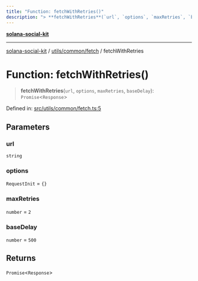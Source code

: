```yaml
---
title: "Function: fetchWithRetries()"
description: "> **fetchWithRetries**(`url`, `options`, `maxRetries`, `baseDelay`): `Promise`\<`Response`\>"
---
```


[**solana-social-kit**](../../../../README.mdx)

***

[solana-social-kit](../../../../README.mdx) / [utils/common/fetch](../README.mdx) / fetchWithRetries

# Function: fetchWithRetries()

> **fetchWithRetries**(`url`, `options`, `maxRetries`, `baseDelay`): `Promise`\<`Response`\>

Defined in: [src/utils/common/fetch.ts:5](https://github.com/SendArcade/solana-social-starter/blob/bd4b3556b8f469c27ebb06f4df65b3a36b43ba3b/src/utils/common/fetch.ts#L5)

## Parameters

### url

`string`

### options

`RequestInit` = `{}`

### maxRetries

`number` = `2`

### baseDelay

`number` = `500`

## Returns

`Promise`\<`Response`\>
